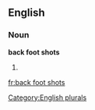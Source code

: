 
==English==

===Noun===
'''back foot shots'''

# {{plural of|[[back foot shot]]}}

[[Category:English plurals]]

[[fr:back foot shots]]